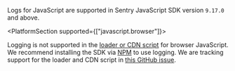 Logs for JavaScript are supported in Sentry JavaScript SDK version `9.17.0` and above.

<PlatformSection supported={["javascript.browser"]}>

<Alert variant="info">

Logging is not supported in the [loader or CDN script](/platforms/javascript/install/loader/) for browser JavaScript. We recommend installing the SDK via [NPM](/platforms/javascript/install/npm/) to use logging. We are tracking support for the loader and CDN script in [this GitHub issue](https://github.com/getsentry/sentry-javascript/issues/16314).

</Alert>

</PlatformSection>
